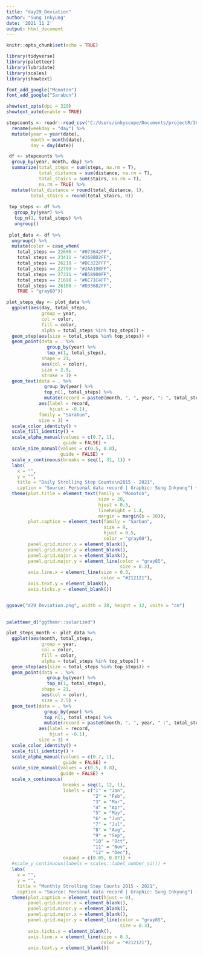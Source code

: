 ```yaml
---
title: "day29_Deviation"
author: "Sung Inkyung"
date: '2021 11 2'
output: html_document
---
```


```r
knitr::opts_chunk$set(echo = TRUE)
```

```r
library(tidyverse)
library(paletteer)
library(lubridate)
library(scales)
library(showtext)

font_add_google("Monoton")
font_add_google("Sarabun")

showtext_opts(dpi = 320)
showtext_auto(enable = TRUE)
```


```r
stepcounts <- readr::read_csv("C:/Users/inkyscope/Documents/projectR/30DayChartChallenge/data/inkystepcounts.csv") %>% 
  rename(weekday = "day") %>% 
  mutate(year = year(date),
         month = month(date),
         day = day(date)) 

 df <- stepcounts %>% 
  group_by(year, month, day) %>% 
  summarize(total_steps = sum(steps, na.rm = T),
            total_distance = sum(distance, na.rm = T),
            total_stairs = sum(stairs, na.rm = T),
            na.rm = TRUE) %>% 
  mutate(total_distance = round(total_distance, 1),
         total_stairs = round(total_stairs, 0))
 
 top_steps <- df %>% 
   group_by(year) %>% 
   top_n(1, total_steps) %>% 
   ungroup()
 
 plot_data <- df %>% 
  ungroup() %>% 
  mutate(color = case_when(
    total_steps == 22600 ~ "#073642FF",
    total_steps == 23411 ~ "#268BD2FF",
    total_steps == 26218 ~ "#DC322FFF",
    total_steps == 22799 ~ "#2AA198FF",
    total_steps == 27311 ~ "#B58900FF",
    total_steps == 21698 ~ "#6C71C4FF",
    total_steps == 26180 ~ "#D33682FF",
    TRUE ~ "gray60"))
```


```r
plot_steps_day <- plot_data %>% 
  ggplot(aes(day, total_steps,
             group = year,
             col = color,
             fill = color,
             alpha = total_steps %in% top_steps)) +
  geom_step(aes(size = total_steps %in% top_steps)) +
  geom_point(data = . %>% 
               group_by(year) %>% 
               top_n(1, total_steps),
             shape = 21, 
             aes(col = color), 
             size = 2.5, 
             stroke = 1) +
  geom_text(data = . %>% 
              group_by(year) %>% 
              top_n(1, total_steps) %>% 
              mutate(record = paste0(month, ", ", year, ": ", total_steps, " ")),
            aes(label = record, 
                hjust = -0.1), 
            family = "Sarabun",
            size = 3) +
  scale_color_identity() +
  scale_fill_identity() +
  scale_alpha_manual(values = c(0.7, 1), 
                     guide = FALSE) +
  scale_size_manual(values = c(0.5, 0.8),
                    guide = FALSE) +
  scale_x_continuous(breaks = seq(1, 31, 1)) +
  labs(
    x = "",
    y = "",
    title = "Daily Strolling Step Counts\n2015 - 2021",
    caption = "Source: Personal data record | Graphic: Sung Inkyung") +
  theme(plot.title = element_text(family = "Monoton",
                                  size = 20,
                                  hjust = 0.5,
                                  lineheight = 1.4,
                                  margin = margin(b = 20)),
        plot.caption = element_text(family = "Sarbun",
                                    size = 9,
                                    hjust = 0.5,
                                    color = "gray60"),
        panel.grid.minor.x = element_blank(),
        panel.grid.minor.y = element_blank(),
        panel.grid.major.x = element_blank(),
        panel.grid.major.y = element_line(color = "gray85", 
                                          size = 0.3),
        axis.line.x = element_line(size = 0.3, 
                                   color = "#212121"),
        axis.text.y = element_blank(),
        axis.ticks.y = element_blank())


ggsave("d29_Deviation.png", width = 28, height = 12, units = "cm")
  
```


```r
paletteer_d("ggthemr::solarized")
```


```r
plot_steps_month <- plot_data %>% 
  ggplot(aes(month, total_steps,
             group = year,
             col = color,
             fill = color,
             alpha = total_steps %in% top_steps)) +
  geom_step(aes(size = total_steps %in% top_steps)) +
  geom_point(data = . %>% 
               group_by(year) %>% 
               top_n(1, total_steps),
             shape = 21, 
             aes(col = color), 
             size = 2.5) +
  geom_text(data = . %>% 
              group_by(year) %>% 
              top_n(1, total_steps) %>% 
              mutate(record = paste0(month, ", ", year, " :", total_steps, " ")),
            aes(label = record, 
                hjust = -0.1),
            size = 3) +
  scale_color_identity() +
  scale_fill_identity() +
  scale_alpha_manual(values = c(0.7, 1), 
                     guide = FALSE) +
  scale_size_manual(values = c(0.5, 0.8),
                    guide = FALSE) +
  scale_x_continuous(
                     breaks = seq(1, 12, 1),
                     labels = c("1" = "Jan",
                                "2" = "Feb",
                                "3" = "Mar",
                                "4" = "Apr",
                                "5" = "May",
                                "6" = "Jun",
                                "7" = "Jul",
                                "8" = "Aug",
                                "9" = "Sep",
                                "10" = "Oct",
                                "11" = "Nov",
                                "12" = "Dec"),
                     expand = c(0.05, 0.07)) +
  #scale_y_continuous(labels = scales::label_number_si()) +
  labs(
    x = "",
    y = "",
    title = "Monthly Strolling Step Counts 2015 - 2021",
    caption = "Source: Personal data record | Graphic: Sung Inkyung") +
  theme(plot.caption = element_text(hjust = 0),
        panel.grid.minor.x = element_blank(),
        panel.grid.minor.y = element_blank(),
        panel.grid.major.x = element_blank(),
        panel.grid.major.y = element_line(color = "gray85", 
                                          size = 0.3),
        axis.ticks.y = element_blank(),
        axis.line.x = element_line(size = 0.3, 
                                   color = "#212121"),
        axis.text.y = element_blank())
  
```

